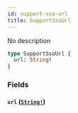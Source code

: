 ```yaml
---
id: support-sso-url
title: SupportSsoUrl
---
```


No description

```graphql
type SupportSsoUrl {
  url: String!
}
```

### Fields

#### `url` ([`String!`](/graphql/scalars/string))
